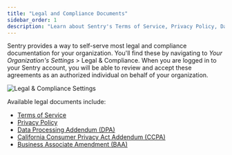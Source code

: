 ```yaml
---
title: "Legal and Compliance Documents"
sidebar_order: 1
description: "Learn about Sentry's Terms of Service, Privacy Policy, Data Processing Addendum, California Consumer Privacy Act Addendum, and Business Associate Amendment. Sentry also provides a way to self-serve most legal and compliance documentation for your organization."
---
```


Sentry provides a way to self-serve most legal and compliance documentation for your organization. You'll find these by navigating to _Your Organization's Settings_ > Legal & Compliance. When you are logged in to your Sentry account, you will be able to review and accept these agreements as an authorized individual on behalf of your organization.

![Legal & Compliance Settings](./legal-and-compliance.png)

Available legal documents include:

- [Terms of Service](https://sentry.io/terms/)
- [Privacy Policy](https://sentry.io/privacy/)
- [Data Processing Addendum (DPA)](https://sentry.io/legal/dpa/3.0.0/)
- [California Consumer Privacy Act Addendum (CCPA)](https://sentry.io/legal/ccpa/1.0.0/)
- [Business Associate Amendment (BAA)](https://sentry.io/legal/baa/)
